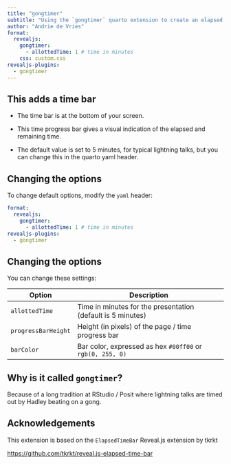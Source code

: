 ```yaml
---
title: "gongtimer"
subtitle: "Using the `gongtimer` quarto extension to create an elapsed time bar"
author: "Andrie de Vries"
format: 
  revealjs:
    gongtimer:
      - allottedTime: 1 # time in minutes
    css: custom.css
revealjs-plugins: 
  - gongtimer
---
```


## This adds a time bar

- The time bar is at the bottom of your screen.

- This time progress bar gives a visual indication of the elapsed and remaining time.

- The default value is set to 5 minutes, for typical lightning talks, but you can change this in the quarto yaml header.

## Changing the options

To change default options, modify the `yaml` header:

``` yaml
format: 
  revealjs:
    gongtimer:
      - allottedTime: 1 # time in minutes
revealjs-plugins: 
  - gongtimer
```


## Changing the options

You can change these settings:


:::{.smaller}

| Option              | Description                                                    |
|---------------------|----------------------------------------------------------------|
| `allottedTime`      | Time in minutes for the presentation (default is 5 minutes)    |
| `progressBarHeight` | Height (in pixels) of the page / time progress bar             |
| `barColor`          | Bar color, expressed as hex `#00ff00` or `rgb(0, 255, 0)`  |

:::

## Why is it called `gongtimer`?

Because of a long tradition at RStudio / Posit where lightning talks are timed out by Hadley beating on a gong.

## Acknowledgements

This extension is based on the `ElapsedTimeBar` Reveal.js extension by tkrkt


<https://github.com/tkrkt/reveal.js-elapsed-time-bar>